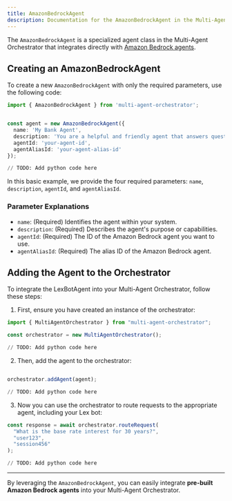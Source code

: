```yaml
---
title: AmazonBedrockAgent
description: Documentation for the AmazonBedrockAgent in the Multi-Agent Orchestrator
---
```


The `AmazonBedrockAgent` is a specialized agent class in the Multi-Agent Orchestrator that integrates directly with [Amazon Bedrock agents](https://aws.amazon.com/bedrock/agents/?nc1=h_ls).


## Creating an AmazonBedrockAgent

To create a new `AmazonBedrockAgent` with only the required parameters, use the following code:




<Tabs syncKey="runtime">
  <TabItem label="Typescript"  icon="seti:typescript" color="blue" >

```typescript
import { AmazonBedrockAgent } from 'multi-agent-orchestrator';


const agent = new AmazonBedrockAgent({
  name: 'My Bank Agent',
  description: 'You are a helpful and friendly agent that answers questions about loan-related inquiries',
  agentId: 'your-agent-id',
  agentAliasId: 'your-agent-alias-id'
});
```

  </TabItem>
  <TabItem label="Python" icon="seti:python">

```python
// TODO: Add python code here
```

  </TabItem>
</Tabs>




In this basic example, we provide the four required parameters: `name`, `description`, `agentId`, and `agentAliasId`.

### Parameter Explanations

- `name`: (Required) Identifies the agent within your system.
- `description`: (Required) Describes the agent's purpose or capabilities.
- `agentId`: (Required) The ID of the Amazon Bedrock agent you want to use.
- `agentAliasId`: (Required) The alias ID of the Amazon Bedrock agent.

## Adding the Agent to the Orchestrator

To integrate the LexBotAgent into your Multi-Agent Orchestrator, follow these steps:

1. First, ensure you have created an instance of the orchestrator:

<Tabs syncKey="runtime">
  <TabItem label="Typescript"  icon="seti:typescript" color="blue" >

```typescript
import { MultiAgentOrchestrator } from "multi-agent-orchestrator";

const orchestrator = new MultiAgentOrchestrator();
```

  </TabItem>
  <TabItem label="Python" icon="seti:python">

```python
// TODO: Add python code here
```

  </TabItem>
</Tabs>



2. Then, add the agent to the orchestrator:


<Tabs syncKey="runtime">
  <TabItem label="Typescript"  icon="seti:typescript" color="blue" >


```typescript

orchestrator.addAgent(agent);
```

  </TabItem>
  <TabItem label="Python" icon="seti:python">

```python
// TODO: Add python code here
```

  </TabItem>
</Tabs>


3. Now you can use the orchestrator to route requests to the appropriate agent, including your Lex bot:


<Tabs syncKey="runtime">
  <TabItem label="Typescript"  icon="seti:typescript" color="blue" >


```typescript
const response = await orchestrator.routeRequest(
  "What is the base rate interest for 30 years?",
  "user123",
  "session456"
);
```

  </TabItem>
  <TabItem label="Python" icon="seti:python">

```python
// TODO: Add python code here
```

  </TabItem>
</Tabs>


---

By leveraging the `AmazonBedrockAgent`, you can easily integrate **pre-built Amazon Bedrock agents** into your Multi-Agent Orchestrator.